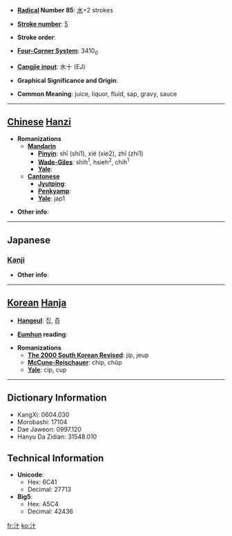 * '''[[Wiktionary:Chinese radical index| Radical]] Number 85''': [[Wiktionary:Chinese radical index 水|水]]+2 strokes

* '''[[Wiktionary:Chinese total strokes index|Stroke number]]''': [[Wiktionary:Chinese total strokes index 5|5]]

* '''Stroke order''': 

* '''[[Wiktionary:Chinese four corner index|Four-Corner System]]''': 3410<sub>0</sub>

* '''[[Wiktionary:Chinese Cangjie index|Cangjie input]]''': 水十 (EJ)

* '''Graphical Significance and Origin''': 

* '''Common Meaning''': juice, liquor, fluid, sap, gravy, sauce

----

== [[Chinese]] [[Hanzi]] ==

* '''Romanizations'''
** '''[[Mandarin]]'''
*** '''[[Pinyin]]''': shī (shi1), xié (xie2), zhī (zhi1)
*** '''[[Wade-Giles]]''': shih<sup>1</sup>, hsieh<sup>2</sup>, chih<sup>1</sup>
*** '''[[Yale]]''': 
** '''[[Cantonese]]'''
*** '''[[Jyutping]]''':
*** '''[[Penkyamp]]''': 
*** '''[[Yale]]''': jap1

* '''Other info''': 

----

==Japanese==
===[[Kanji]]===
{{kanji|on readings=[[じゅう]] (jū)
|kun readings=[[しる]] (shiru)
}}

* '''Other info''':  

----

== [[Korean]] [[Hanja]] ==

* '''[[Hangeul]]''': 집, 즙

* '''[[Eumhun]] reading''': 

* '''Romanizations'''
** '''[[The 2000 South Korean Revised Romanization|The 2000 South Korean Revised]]''': jip, jeup
** '''[[McCune-Reischauer]]''': chip, chŭp
** '''[[Yale]]''': cip, cup

----

== Dictionary Information ==

* KangXi: 0604.030
* Morobashi: 17104
* Dae Jaweon: 0997.120
* Hanyu Da Zidian: 31548.010

== Technical Information ==

* '''Unicode''':
** Hex: 6C41
** Decimal: 27713
* '''Big5''':
** Hex: A5C4
** Decimal: 42436

[[fr:汁]]
[[ko:汁]]